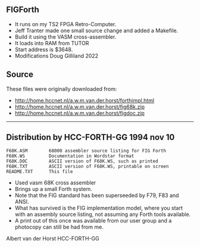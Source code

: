 == FIGForth ==

* It runs on my TS2 FPGA Retro-Computer. 
* Jeff Tranter made one small source change and added a Makefile. 
* Build it using the VASM cross-assembler. 
* It loads into RAM from TUTOR
* Start address is $3648.
* Modifications Doug Gilliland 2022

== Source ==

These files were originally downloaded from:

* http://home.hccnet.nl/a.w.m.van.der.horst/forthimpl.html
* http://home.hccnet.nl/a.w.m.van.der.horst/fig68k.zip
* http://home.hccnet.nl/a.w.m.van.der.horst/figdoc.zip

------------------------------------------------------------------------

== Distribution by HCC-FORTH-GG     1994 nov 10 ==

<pre>
F68K.ASM        68000 assembler source listing for FIG Forth
F68K.WS         Documentation in Wordstar format
F68K.DOC        ASCII version of F68K.WS, such as printed
F68K.TXT        ASCII version of F68K.WS, printable on screen
README.TXT      This file
</pre>

* Used vasm 68K cross assembler
* Brings up a small Forth system.
* Note that the FIG standard has been superseeded by F79, F83 and ANSI.
* What has survived is the FIG implementation model, where you start with an assembly source listing, not assuming any Forth tools available.
* A print out of this once was available from our user group and a photocopy can still be had from me.

Albert van der Horst
HCC-FORTH-GG

